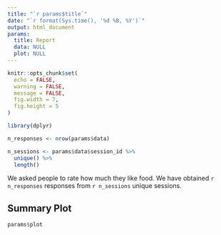 ```yaml
---
title: "`r params$title`"
date: "`r format(Sys.time(), '%d %B, %Y')`" 
output: html_document
params:
  title: Report
  data: NULL
  plot: NULL
---
```


```r
knitr::opts_chunk$set(
  echo = FALSE,
  warning = FALSE,
  message = FALSE,
  fig.width = 7,
  fig.height = 5
)

library(dplyr)
```

```r
n_responses <- nrow(params$data)

n_sessions <- params$data$session_id %>%
  unique() %>%
  length()
```


We asked people to rate how much they like food. We have obtained `r n_responses` responses from `r n_sessions` unique sessions.

## Summary Plot

```r
params$plot
```
